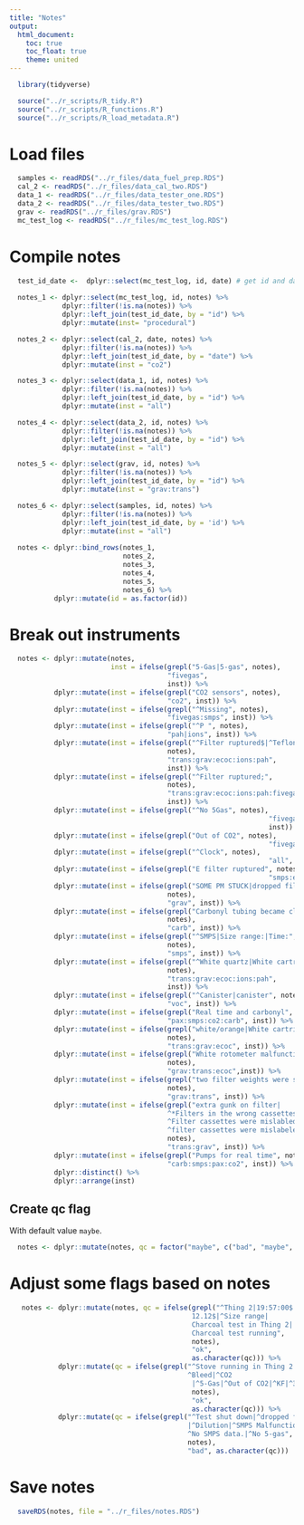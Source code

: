```yaml
---
title: "Notes"
output:
  html_document:
    toc: true
    toc_float: true
    theme: united
---
```


```r
  library(tidyverse)
```

```r
  source("../r_scripts/R_tidy.R")
  source("../r_scripts/R_functions.R")
  source("../r_scripts/R_load_metadata.R")
```

# Load files

```r
  samples <- readRDS("../r_files/data_fuel_prep.RDS")
  cal_2 <- readRDS("../r_files/data_cal_two.RDS")
  data_1 <- readRDS("../r_files/data_tester_one.RDS")
  data_2 <- readRDS("../r_files/data_tester_two.RDS")
  grav <- readRDS("../r_files/grav.RDS")
  mc_test_log <- readRDS("../r_files/mc_test_log.RDS")
```

# Compile notes

```r
  test_id_date <-  dplyr::select(mc_test_log, id, date) # get id and date
                   
  notes_1 <- dplyr::select(mc_test_log, id, notes) %>%
             dplyr::filter(!is.na(notes)) %>%
             dplyr::left_join(test_id_date, by = "id") %>%
             dplyr::mutate(inst= "procedural")

  notes_2 <- dplyr::select(cal_2, date, notes) %>%
             dplyr::filter(!is.na(notes)) %>%
             dplyr::left_join(test_id_date, by = "date") %>%
             dplyr::mutate(inst = "co2")

  notes_3 <- dplyr::select(data_1, id, notes) %>%
             dplyr::filter(!is.na(notes)) %>%
             dplyr::left_join(test_id_date, by = "id") %>%
             dplyr::mutate(inst = "all")

  notes_4 <- dplyr::select(data_2, id, notes) %>%
             dplyr::filter(!is.na(notes)) %>%
             dplyr::left_join(test_id_date, by = "id") %>%
             dplyr::mutate(inst = "all")

  notes_5 <- dplyr::select(grav, id, notes) %>%
             dplyr::filter(!is.na(notes)) %>%
             dplyr::left_join(test_id_date, by = "id") %>%
             dplyr::mutate(inst = "grav:trans")

  notes_6 <- dplyr::select(samples, id, notes) %>%
             dplyr::filter(!is.na(notes)) %>%
             dplyr::left_join(test_id_date, by = 'id') %>%
             dplyr::mutate(inst = "all")
 
  notes <- dplyr::bind_rows(notes_1,
                            notes_2,
                            notes_3,
                            notes_4,
                            notes_5,
                            notes_6) %>%
           dplyr::mutate(id = as.factor(id))
```

# Break out instruments

```r
  notes <- dplyr::mutate(notes,
                         inst = ifelse(grepl("5-Gas|5-gas", notes),
                                       "fivegas",
                                       inst)) %>%
           dplyr::mutate(inst = ifelse(grepl("CO2 sensors", notes),
                                       "co2", inst)) %>%
           dplyr::mutate(inst = ifelse(grepl("^Missing", notes),
                                       "fivegas:smps", inst)) %>%
           dplyr::mutate(inst = ifelse(grepl("^P ", notes),
                                       "pah|ions", inst)) %>%
           dplyr::mutate(inst = ifelse(grepl("^Filter ruptured$|^Teflon|^Flow dropped",
                                       notes),
                                       "trans:grav:ecoc:ions:pah",
                                       inst)) %>%
           dplyr::mutate(inst = ifelse(grepl("^Filter ruptured;",
                                       notes),
                                       "trans:grav:ecoc:ions:pah:fivegas",
                                       inst)) %>%
           dplyr::mutate(inst = ifelse(grepl("^No 5Gas", notes),
           														"fivegas:carb",
           														inst)) %>%
           dplyr::mutate(inst = ifelse(grepl("Out of CO2", notes),
           														"fivegas:co2", inst)) %>%
           dplyr::mutate(inst = ifelse(grepl("^Clock", notes),
           														"all", inst)) %>%
           dplyr::mutate(inst = ifelse(grepl("E filter ruptured", notes),
           														"smps:ecoc", inst)) %>%
           dplyr::mutate(inst = ifelse(grepl("SOME PM STUCK|dropped filter",
                                       notes),
                                       "grav", inst)) %>%
           dplyr::mutate(inst = ifelse(grepl("Carbonyl tubing became clogged",
                                       notes),
                                       "carb", inst)) %>%
           dplyr::mutate(inst = ifelse(grepl("^SMPS|Size range:|Time:",
                                       notes),
                                       "smps", inst)) %>%
           dplyr::mutate(inst = ifelse(grepl("^White quartz|White cartridge flow",
                                       notes),
                                       "trans:grav:ecoc:ions:pah",
                                       inst)) %>%
           dplyr::mutate(inst = ifelse(grepl("^Canister|canister", notes),
                                       "voc", inst)) %>%
           dplyr::mutate(inst = ifelse(grepl("Real time and carbonyl", notes),
                                       "pax:smps:co2:carb", inst)) %>%
           dplyr::mutate(inst = ifelse(grepl("white/orange|White cartridge clogged",
                                       notes),
                                       "trans:grav:ecoc", inst)) %>%
           dplyr::mutate(inst = ifelse(grepl("White rotometer malfunctioned during test",
                                       notes),
                                       "grav:trans:ecoc",inst)) %>%
           dplyr::mutate(inst = ifelse(grepl("two filter weights were switched",
                                       notes),
                                       "grav:trans", inst)) %>%
           dplyr::mutate(inst = ifelse(grepl("extra gunk on filter|
                                       ^*Filters in the wrong cassettes|
                                       ^Filter cassettes were mislabled|
                                       ^filter cassettes were mislabeled",
                                       notes),
                                       "trans:grav", inst)) %>%
           dplyr::mutate(inst = ifelse(grepl("Pumps for real time", notes),
                                       "carb:smps:pax:co2", inst)) %>%
           dplyr::distinct() %>%
           dplyr::arrange(inst)
```

## Create qc flag

With default value `maybe`.

```r
  notes <- dplyr::mutate(notes, qc = factor("maybe", c("bad", "maybe", "ok")))
```

# Adjust some flags based on notes

```r
   notes <- dplyr::mutate(notes, qc = ifelse(grepl("^Thing 2|19:57:00$|
                                             12.12$|^Size range|
                                             Charcoal test in Thing 2|
                                             Charcoal test running",
                                             notes),
                                             "ok",
                                             as.character(qc))) %>%
            dplyr::mutate(qc = ifelse(grepl("^Stove running in Thing 2|
                                            ^Bleed|^CO2
                                             |^5-Gas|^Out of CO2|^KF|^3|^New",
                                             notes),
                                             "ok",
                                             as.character(qc))) %>%
            dplyr::mutate(qc = ifelse(grepl("^Test shut down|^dropped filter
                                            |^Dilution|^SMPS Malfunction|
                                            ^No SMPS data.|^No 5-gas",
                                            notes),
                                            "bad", as.character(qc)))
```

# Save notes

```r
  saveRDS(notes, file = "../r_files/notes.RDS")
```
